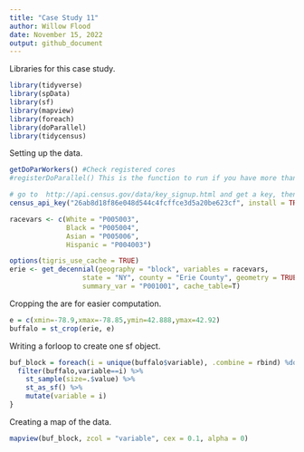 ```yaml
---
title: "Case Study 11"
author: Willow Flood
date: November 15, 2022
output: github_document
---
```

Libraries for this case study.
```r
library(tidyverse)
library(spData)
library(sf)
library(mapview)
library(foreach)
library(doParallel)
library(tidycensus)
```
Setting up the data.
```r
getDoParWorkers() #Check registered cores
#registerDoParallel() This is the function to run if you have more than 1 core to do parallel processing on

# go to  http://api.census.gov/data/key_signup.html and get a key, then run the line below with your key.  Key is not pushed to GitHub.
census_api_key("26ab8d18f86e048d544c4fcffce3d5a20be623cf", install = TRUE)
```

```r
racevars <- c(White = "P005003", 
              Black = "P005004", 
              Asian = "P005006", 
              Hispanic = "P004003")

options(tigris_use_cache = TRUE)
erie <- get_decennial(geography = "block", variables = racevars, 
                  state = "NY", county = "Erie County", geometry = TRUE,
                  summary_var = "P001001", cache_table=T) 
```
Cropping the are for easier computation.
```r
e = c(xmin=-78.9,xmax=-78.85,ymin=42.888,ymax=42.92)
buffalo = st_crop(erie, e)
```
Writing a forloop to create one sf object.
```r
buf_block = foreach(i = unique(buffalo$variable), .combine = rbind) %do% {
  filter(buffalo,variable==i) %>%
    st_sample(size=.$value) %>%
    st_as_sf() %>%
    mutate(variable = i)
}
```
Creating a map of the data.
```r
mapview(buf_block, zcol = "variable", cex = 0.1, alpha = 0)
```
